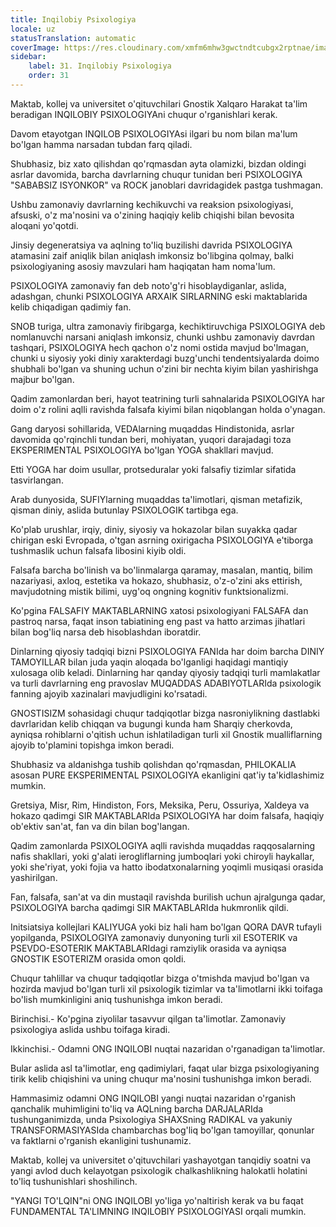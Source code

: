 ```yaml
---
title: Inqilobiy Psixologiya
locale: uz
statusTranslation: automatic
coverImage: https://res.cloudinary.com/xmfm6mhw3gwctndtcubgx2rptnae/image/upload/v1740337243/small_cover_educacion_fundamental_a051170f1c.webp
sidebar:
    label: 31. Inqilobiy Psixologiya
    order: 31
---
```

Maktab, kollej va universitet o'qituvchilari Gnostik Xalqaro Harakat ta'lim beradigan INQILOBIY PSIXOLOGIYAni chuqur o'rganishlari kerak.

Davom etayotgan INQILOB PSIXOLOGIYAsi ilgari bu nom bilan ma'lum bo'lgan hamma narsadan tubdan farq qiladi.

Shubhasiz, biz xato qilishdan qo'rqmasdan ayta olamizki, bizdan oldingi asrlar davomida, barcha davrlarning chuqur tunidan beri PSIXOLOGIYA "SABABSIZ ISYONKOR" va ROCK janoblari davridagidek pastga tushmagan.

Ushbu zamonaviy davrlarning kechikuvchi va reaksion psixologiyasi, afsuski, o'z ma'nosini va o'zining haqiqiy kelib chiqishi bilan bevosita aloqani yo'qotdi.

Jinsiy degeneratsiya va aqlning to'liq buzilishi davrida PSIXOLOGIYA atamasini zaif aniqlik bilan aniqlash imkonsiz bo'libgina qolmay, balki psixologiyaning asosiy mavzulari ham haqiqatan ham noma'lum.

PSIXOLOGIYA zamonaviy fan deb noto'g'ri hisoblaydiganlar, aslida, adashgan, chunki PSIXOLOGIYA ARXAIK SIRLARNING eski maktablarida kelib chiqadigan qadimiy fan.

SNOB turiga, ultra zamonaviy firibgarga, kechiktiruvchiga PSIXOLOGIYA deb nomlanuvchi narsani aniqlash imkonsiz, chunki ushbu zamonaviy davrdan tashqari, PSIXOLOGIYA hech qachon o'z nomi ostida mavjud bo'lmagan, chunki u siyosiy yoki diniy xarakterdagi buzg'unchi tendentsiyalarda doimo shubhali bo'lgan va shuning uchun o'zini bir nechta kiyim bilan yashirishga majbur bo'lgan.

Qadim zamonlardan beri, hayot teatrining turli sahnalarida PSIXOLOGIYA har doim o'z rolini aqlli ravishda falsafa kiyimi bilan niqoblangan holda o'ynagan.

Gang daryosi sohillarida, VEDAlarning muqaddas Hindistonida, asrlar davomida qo'rqinchli tundan beri, mohiyatan, yuqori darajadagi toza EKSPERIMENTAL PSIXOLOGIYA bo'lgan YOGA shakllari mavjud.

Etti YOGA har doim usullar, protseduralar yoki falsafiy tizimlar sifatida tasvirlangan.

Arab dunyosida, SUFIYlarning muqaddas ta'limotlari, qisman metafizik, qisman diniy, aslida butunlay PSIXOLOGIK tartibga ega.

Ko'plab urushlar, irqiy, diniy, siyosiy va hokazolar bilan suyakka qadar chirigan eski Evropada, o'tgan asrning oxirigacha PSIXOLOGIYA e'tiborga tushmaslik uchun falsafa libosini kiyib oldi.

Falsafa barcha bo'linish va bo'linmalarga qaramay, masalan, mantiq, bilim nazariyasi, axloq, estetika va hokazo, shubhasiz, o'z-o'zini aks ettirish, mavjudotning mistik bilimi, uyg'oq ongning kognitiv funktsionalizmi.

Ko'pgina FALSAFIY MAKTABLARNING xatosi psixologiyani FALSAFA dan pastroq narsa, faqat inson tabiatining eng past va hatto arzimas jihatlari bilan bog'liq narsa deb hisoblashdan iboratdir.

Dinlarning qiyosiy tadqiqi bizni PSIXOLOGIYA FANIda har doim barcha DINIY TAMOYILLAR bilan juda yaqin aloqada bo'lganligi haqidagi mantiqiy xulosaga olib keladi. Dinlarning har qanday qiyosiy tadqiqi turli mamlakatlar va turli davrlarning eng pravoslav MUQADDAS ADABIYOTLARIda psixologik fanning ajoyib xazinalari mavjudligini ko'rsatadi.

GNOSTISIZM sohasidagi chuqur tadqiqotlar bizga nasroniylikning dastlabki davrlaridan kelib chiqqan va bugungi kunda ham Sharqiy cherkovda, ayniqsa rohiblarni o'qitish uchun ishlatiladigan turli xil Gnostik mualliflarning ajoyib to'plamini topishga imkon beradi.

Shubhasiz va aldanishga tushib qolishdan qo'rqmasdan, PHILOKALIA asosan PURE EKSPERIMENTAL PSIXOLOGIYA ekanligini qat'iy ta'kidlashimiz mumkin.

Gretsiya, Misr, Rim, Hindiston, Fors, Meksika, Peru, Ossuriya, Xaldeya va hokazo qadimgi SIR MAKTABLARIda PSIXOLOGIYA har doim falsafa, haqiqiy ob'ektiv san'at, fan va din bilan bog'langan.

Qadim zamonlarda PSIXOLOGIYA aqlli ravishda muqaddas raqqosalarning nafis shakllari, yoki g'alati ierogliflarning jumboqlari yoki chiroyli haykallar, yoki she'riyat, yoki fojia va hatto ibodatxonalarning yoqimli musiqasi orasida yashirilgan.

Fan, falsafa, san'at va din mustaqil ravishda burilish uchun ajralgunga qadar, PSIXOLOGIYA barcha qadimgi SIR MAKTABLARIda hukmronlik qildi.

Initsiatsiya kollejlari KALIYUGA yoki biz hali ham bo'lgan QORA DAVR tufayli yopilganda, PSIXOLOGIYA zamonaviy dunyoning turli xil ESOTERIK va PSEVDO-ESOTERIK MAKTABLARIdagi ramziylik orasida va ayniqsa GNOSTIK ESOTERIZM orasida omon qoldi.

Chuqur tahlillar va chuqur tadqiqotlar bizga o'tmishda mavjud bo'lgan va hozirda mavjud bo'lgan turli xil psixologik tizimlar va ta'limotlarni ikki toifaga bo'lish mumkinligini aniq tushunishga imkon beradi.

Birinchisi.- Ko'pgina ziyolilar tasavvur qilgan ta'limotlar. Zamonaviy psixologiya aslida ushbu toifaga kiradi.

Ikkinchisi.- Odamni ONG INQILOBI nuqtai nazaridan o'rganadigan ta'limotlar.

Bular aslida asl ta'limotlar, eng qadimiylari, faqat ular bizga psixologiyaning tirik kelib chiqishini va uning chuqur ma'nosini tushunishga imkon beradi.

Hammasimiz odamni ONG INQILOBI yangi nuqtai nazaridan o'rganish qanchalik muhimligini to'liq va AQLning barcha DARJALARIda tushunganimizda, unda Psixologiya SHAXSning RADIKAL va yakuniy TRANSFORMASIYASIda chambarchas bog'liq bo'lgan tamoyillar, qonunlar va faktlarni o'rganish ekanligini tushunamiz.

Maktab, kollej va universitet o'qituvchilari yashayotgan tanqidiy soatni va yangi avlod duch kelayotgan psixologik chalkashlikning halokatli holatini to'liq tushunishlari shoshilinch.

"YANGI TO'LQIN"ni ONG INQILOBI yo'liga yo'naltirish kerak va bu faqat FUNDAMENTAL TA'LIMNING INQILOBIY PSIXOLOGIYASI orqali mumkin.

